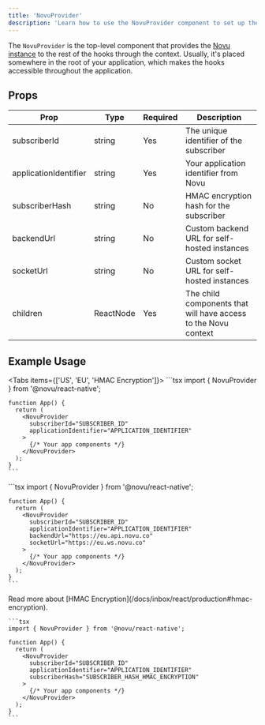 ```yaml
---
title: 'NovuProvider'
description: 'Learn how to use the NovuProvider component to set up the Novu context in your React Native application'
---
```


The `NovuProvider` is the top-level component that provides the [Novu instance](/docs/inbox/headless/api-reference#novu) to the rest of the hooks through the context.
Usually, it's placed somewhere in the root of your application, which makes the hooks accessible throughout the application.

## Props

| Prop | Type | Required | Description |
|------|------|----------|-------------|
| subscriberId | string | Yes | The unique identifier of the subscriber |
| applicationIdentifier | string | Yes | Your application identifier from Novu |
| subscriberHash | string | No | HMAC encryption hash for the subscriber |
| backendUrl | string | No | Custom backend URL for self-hosted instances |
| socketUrl | string | No | Custom socket URL for self-hosted instances |
| children | ReactNode | Yes | The child components that will have access to the Novu context |

## Example Usage

<Tabs items={['US', 'EU', 'HMAC Encryption']}>
  <Tab>
    ```tsx
    import { NovuProvider } from '@novu/react-native';

    function App() {
      return (
        <NovuProvider
          subscriberId="SUBSCRIBER_ID"
          applicationIdentifier="APPLICATION_IDENTIFIER"
        >
          {/* Your app components */}
        </NovuProvider>
      );
    }
    ```
  </Tab>
  <Tab>
    ```tsx
    import { NovuProvider } from '@novu/react-native';

    function App() {
      return (
        <NovuProvider
          subscriberId="SUBSCRIBER_ID"
          applicationIdentifier="APPLICATION_IDENTIFIER"
          backendUrl="https://eu.api.novu.co"
          socketUrl="https://eu.ws.novu.co"
        >
          {/* Your app components */}
        </NovuProvider>
      );
    }
    ```
  </Tab>
  <Tab>
    <Callout type="info">
      Read more about [HMAC Encryption](/docs/inbox/react/production#hmac-encryption).
    </Callout>

    ```tsx
    import { NovuProvider } from '@novu/react-native';

    function App() {
      return (
        <NovuProvider
          subscriberId="SUBSCRIBER_ID"
          applicationIdentifier="APPLICATION_IDENTIFIER"
          subscriberHash="SUBSCRIBER_HASH_HMAC_ENCRYPTION"
        >
          {/* Your app components */}
        </NovuProvider>
      );
    }
    ```
  </Tab>
</Tabs>
